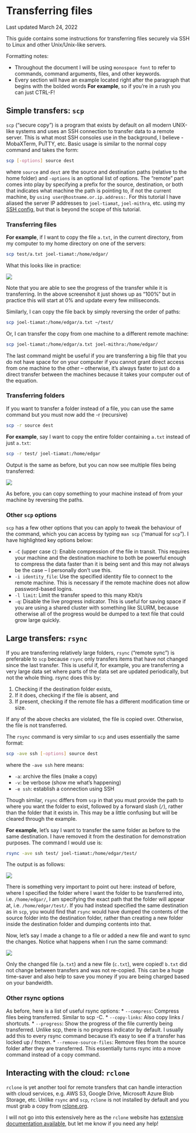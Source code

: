 # Transferring files

Last updated March 24, 2022

This guide contains some instructions for transferring files securely via SSH to Linux and other Unix/Unix-like servers.

Formatting notes:

* Throughout the document I will be using `monospace font` to refer to commands, command arguments, files, and other keywords.
* Every section will have an example located right after the paragraph that begins with the bolded words **For example**, so if you’re in a rush you can just CTRL-F!

## Simple transfers: `scp`

`scp` ("secure copy") is a program that exists by default on all modern UNIX-like systems and uses an SSH connection to transfer data to a remote server. This is what most SSH consoles use in the background, I believe - MobaXTerm, PuTTY,  etc. Basic usage is similar to the normal copy command and takes the form:

```bash
scp [-options] source dest
```

where `source` and `dest` are the source and destination paths (relative to the home folder) and `-options` is an optional list of options. The "remote" part comes into play by specifying a prefix for the source, destination, or both that indicates what machine the path is pointing to, if not the current machine, by `using user@hostname.or.ip.address:`. For this tutorial I have aliased the server IP addresses to `joel-tiamat`, `joel-mithra`, etc. using my [SSH config](https://www.ssh.com/academy/ssh/config), but that is beyond the scope of this tutorial.

### Transferring files

**For example**, if I want to copy the file `a.txt`, in the current directory, from my computer to my home directory on one of the servers:

```bash
scp test/a.txt joel-tiamat:/home/edgar/
```

What this looks like in practice:

![](images/02-scp-file.png)

Note that you are able to see the progress of the transfer while it is transferring. In the above screenshot it just shows up as “100%” but in practice this will start at 0% and update every few milliseconds.

Similarly, I can copy the file back by simply reversing the order of paths:

```bash
scp joel-tiamat:/home/edgar/a.txt ~/test/
```

Or, I can transfer the copy from one machine to a different remote machine:

```bash
scp joel-tiamat:/home/edgar/a.txt joel-mithra:/home/edgar/
```

The last command might be useful if you are transferring a big file that you do not have space for on your computer if you cannot grant direct access from one machine to the other – otherwise, it’s always faster to just do a direct transfer between the machines because it takes your computer out of the equation.

### Transferring folders

If you want to transfer a folder instead of a file, you can use the same command but you must now add the -r (recursive) 

```bash
scp -r source dest
```

**For example**, say I want to copy the entire folder containing `a.txt` instead of just `a.txt`:

```bash
scp -r test/ joel-tiamat:/home/edgar
```

Output is the same as before, but you can now see multiple files being transferred:

![](images/02-scp-directory.png)

As before, you can copy something to your machine instead of from your machine by reversing the paths.

### Other `scp` options

`scp` has a few other options that you can apply to tweak the behaviour of the command, which you can access by typing `man scp` ("manual for `scp`"). I have highlighted key options below:

* `-C` (upper case `C`): Enable compression of the file in transit. This requires your machine and the destination machine to both be powerful enough to compress the data faster than it is being sent and this may not always be the case – I personally don’t use this.
* `-i identity_file`: Use the specified identity file to connect to the remote machine. This is necessary if the remote machine does not allow password-based logins.
* `-l limit`: Limit the transfer speed to this many Kbit/s
* `-q`: Disable the live progress indicator. This is useful for saving space if you are using a shared cluster with something like SLURM, because otherwise all of the progress would be dumped to a text file that could grow large quickly.

## Large transfers: `rsync`

If you are transferring relatively large folders, `rsync` ("remote sync") is preferable to `scp` because `rsync` only transfers items that have not changed since the last transfer. This is useful if, for example, you are transferring a very large data set where parts of the data set are updated periodically, but not the whole thing. rsync does this by:

1. Checking if the destination folder exists,
2. If it does, checking if the file is absent, and
3. If present, checking if the remote file has a different modification time or size.

If any of the above checks are violated, the file is copied over. Otherwise, the file is not transferred.

The `rsync` command is very similar to `scp` and uses essentially the same format:

```bash
scp -ave ssh [-options] source dest
```

where the `-ave ssh` here means:

* `-a`: archive the files (make a copy)
* `-v`: be verbose (show me what’s happening)
* `-e ssh`: establish a connection using SSH

Though similar, `rsync` differs from `scp` in that you must provide the path to where you want the folder to exist, followed by a forward slash (`/`), rather than the folder that it exists in. This may be a little confusing but will be cleared through the example.

**For example**, let’s say I want to transfer the same folder as before to the same destination. I have removed it from the destination for demonstration purposes. The command I would use is:

```bash
rsync -ave ssh test/ joel-tiamat:/home/edgar/test/
```

The output is as follows:

![](images/02-rsync.png)

There is something very important to point out here: instead of before, where I specified the folder where I want the folder to be transferred into, i.e. `/home/edgar/`, I am specifying the exact path that the folder will appear at, i.e. `/home/edgar/test/`. If you had instead specified the same destination as in `scp`, you would find that `rsync` would have dumped the contents of the source folder into the destination folder, rather than creating a new folder inside the destination folder and dumping contents into that.

Now, let’s say I made a change to a file or added a new file and want to sync the changes. Notice what happens when I run the same command:

![](images/02-rsync-partial.png)

Only the changed file (`a.txt`) and a new file (`c.txt`), were copied! `b.txt` did not change between transfers and was not re-copied. This can be a huge time-saver and also help to save you money if you are being charged based on your bandwidth.

### Other rsync options

As before, here is a list of useful rsync options:
* `--compress`: Compress files being transferred. Similar to scp -C.
* `--copy-links`: Also copy links / shortcuts.
* `--progress`: Show the progress of the file currently being transferred. Unlike scp, there is no progress indicator by default. I usually add this to every rsync command because it’s easy to see if a transfer has locked up / frozen.
* `--remove-source-files`: Remove files from the source folder after they are transferred. This essentially turns rsync into a move command instead of a copy command.


## Interacting with the cloud: `rclone`

`rclone` is yet another tool for remote transfers that can handle interaction with cloud services, e.g. AWS S3, Google Drive, Microsoft Azure Blob Storage, etc. Unlike `rsync` and `scp`, `rclone` is not installed by default and you must grab a copy from [rclone.org](https://rclone.org).

I will not go into this extensively here as the `rclone` website has [extensive documentation available](https://rclone.org/docs/), but let me know if you need any help!